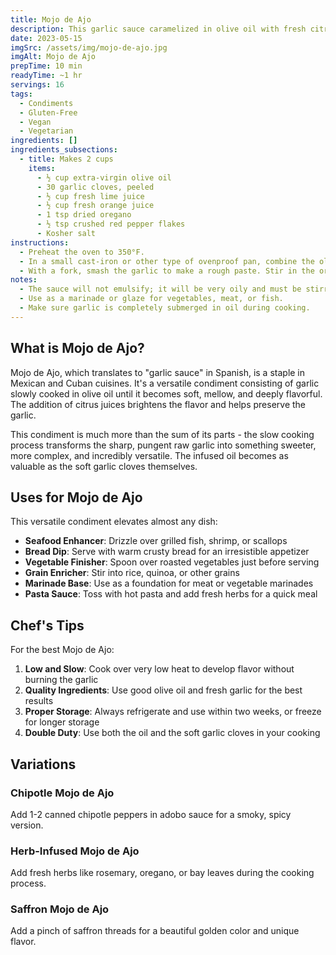 ```yaml
---
title: Mojo de Ajo
description: This garlic sauce caramelized in olive oil with fresh citrus pairs well with a variety of dishes. Use it as a marinade or a glaze for vegetables, meat, or fish.
date: 2023-05-15
imgSrc: /assets/img/mojo-de-ajo.jpg
imgAlt: Mojo de Ajo
prepTime: 10 min
readyTime: ~1 hr
servings: 16
tags:
  - Condiments
  - Gluten-Free
  - Vegan
  - Vegetarian
ingredients: []
ingredients_subsections:
  - title: Makes 2 cups
    items:
      - ½ cup extra-virgin olive oil
      - 30 garlic cloves, peeled
      - ½ cup fresh lime juice
      - ½ cup fresh orange juice
      - 1 tsp dried oregano
      - ½ tsp crushed red pepper flakes
      - Kosher salt
instructions:
  - Preheat the oven to 350°F.
  - In a small cast-iron or other type of ovenproof pan, combine the olive oil and garlic, making sure that the garlic is completely submerged. Place in the oven and cook until the garlic is very soft and golden brown, ~45 minutes. Stir in the lime juice and orange juice and return to the oven until slightly thickened, ~15 minutes longer. Remove from the oven and let cool slightly.
  - With a fork, smash the garlic to make a rough paste. Stir in the oregano and red pepper flakes. Taste and season with salt. The sauce will not emulsify; it will be very oily and must be stirred before use.
notes:
  - The sauce will not emulsify; it will be very oily and must be stirred before use.
  - Use as a marinade or glaze for vegetables, meat, or fish.
  - Make sure garlic is completely submerged in oil during cooking.
---
```


## What is Mojo de Ajo?

Mojo de Ajo, which translates to "garlic sauce" in Spanish, is a staple in Mexican and Cuban cuisines. It's a versatile condiment consisting of garlic slowly cooked in olive oil until it becomes soft, mellow, and deeply flavorful. The addition of citrus juices brightens the flavor and helps preserve the garlic.

This condiment is much more than the sum of its parts - the slow cooking process transforms the sharp, pungent raw garlic into something sweeter, more complex, and incredibly versatile. The infused oil becomes as valuable as the soft garlic cloves themselves.

## Uses for Mojo de Ajo

This versatile condiment elevates almost any dish:

- **Seafood Enhancer**: Drizzle over grilled fish, shrimp, or scallops
- **Bread Dip**: Serve with warm crusty bread for an irresistible appetizer
- **Vegetable Finisher**: Spoon over roasted vegetables just before serving
- **Grain Enricher**: Stir into rice, quinoa, or other grains
- **Marinade Base**: Use as a foundation for meat or vegetable marinades
- **Pasta Sauce**: Toss with hot pasta and add fresh herbs for a quick meal

## Chef's Tips

For the best Mojo de Ajo:

1. **Low and Slow**: Cook over very low heat to develop flavor without burning the garlic
2. **Quality Ingredients**: Use good olive oil and fresh garlic for the best results
3. **Proper Storage**: Always refrigerate and use within two weeks, or freeze for longer storage
4. **Double Duty**: Use both the oil and the soft garlic cloves in your cooking

## Variations

### Chipotle Mojo de Ajo
Add 1-2 canned chipotle peppers in adobo sauce for a smoky, spicy version.

### Herb-Infused Mojo de Ajo
Add fresh herbs like rosemary, oregano, or bay leaves during the cooking process.

### Saffron Mojo de Ajo
Add a pinch of saffron threads for a beautiful golden color and unique flavor.